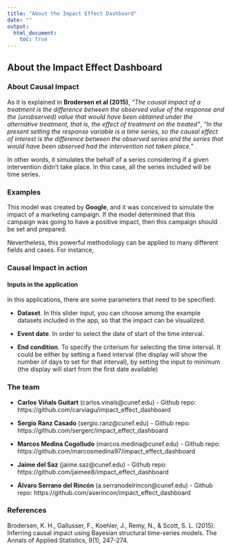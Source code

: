 ```yaml
---
title: "About the Impact Effect Dashboard"
date: ""
output: 
  html_document:
    toc: true
---
```


## About the Impact Effect Dashboard



### About Causal Impact

As it is explained in **Brodersen et al (2015)**, *"The causal impact of a treatment is the difference between the observed value of the response and the (unobserved) value that would have been obtained under the alternative treatment, that is, the effect of treatment on the treated"*, *"In the present setting the response variable is a time series, so the causal effect of interest is the difference between the observed series and the series that would have been observed had the intervention not taken place."* 

In other words, it simulates the behalf of a series considering if a given intervention didn't take place. In this case, all the series included will be time series. 


### Examples

This model was created by **Google**, and it was conceived to simulate the impact of a marketing campaign. If the model determined that this campaign was going to have a positive impact, then this campaign should be set and prepared.

Nevertheless, this powerful methodology can be applied to many different fields and cases. For instance, 

### Causal Impact in action

#### Inputs in the application

In this applications, there are some parameters that need to be specified: 

* **Dataset**. In this slider input, you can choose among the example datasets included in the app, so that the impact can be visualized. 

* **Event date**. In order to select the date of start of the time interval.

* **End condition**. To specify the criterium for selecting the time interval. It could be either by setting a fixed interval (the display will show the number of days to set for that interval), by setting the input to minimum (the display will start from the first date available)


### The team

* **Carlos Viñals Guitart** (carlos.vinals@cunef.edu) - Github repo: https://github.com/carviagu/impact_effect_dashboard 

* **Sergio Ranz Casado** (sergio.ranz@cunef.edu) - Github repo: https://github.com/sergerc/impact_effect_dashboard 

* **Marcos Medina Cogolludo** (marcos.medina@cunef.edu) - Github repo: https://github.com/marcosmedina97/impact_effect_dashboard 

* **Jaime del Saz** (jaime.saz@cunef.edu) - Github repo: https://github.com/jaimee8/impact_effect_dashboard

* **Álvaro Serrano del Rincón** (a.serranodelrincon@cunef.edu) - Github repo: https://github.com/aserincon/impact_effect_dashboard

### References

Brodersen, K. H., Gallusser, F., Koehler, J., Remy, N., & Scott, S. L. (2015). Inferring causal impact using Bayesian structural time-series models. The Annals of Applied Statistics, 9(1), 247-274. 



